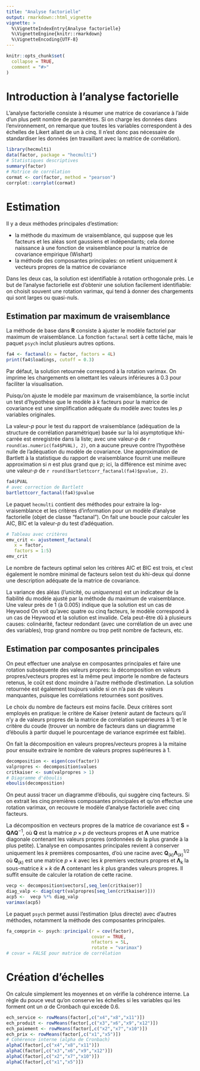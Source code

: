 ```yaml
---
title: "Analyse factorielle"
output: rmarkdown::html_vignette
vignette: >
  %\VignetteIndexEntry{Analyse factorielle}
  %\VignetteEngine{knitr::rmarkdown}
  %\VignetteEncoding{UTF-8}
---
```


```r
knitr::opts_chunk$set(
  collapse = TRUE,
  comment = "#>"
)
```

# Introduction à l'analyse factorielle

L'analyse factorielle consiste à résumer une matrice de covariance à l'aide d'un plus petit nombre de paramètres. 
Si on charge les données dans l'environnement, on remarque que toutes les variables correspondent à des échelles de Likert allant de un à cinq. Il n'est donc pas nécessaire de standardiser les données (en travaillant avec la matrice de corrélation). 

```r
library(hecmulti)
data(factor, package = "hecmulti")
# Statistiques descriptives
summary(factor)
# Matrice de corrélation
cormat <- cor(factor, method = "pearson")
corrplot::corrplot(cormat)
```

# Estimation

Il y a deux méthodes principales d'estimation:

- la méthode du maximum de vraisemblance, qui suppose que les facteurs et les aléas sont gaussiens et indépendants; cela donne naissance à une fonction de vraisemblance pour la matrice de covariance empirique (Wishart)
- la méthode des composantes principales: on retient uniquement $k$ vecteurs propres de la matrice de covariance

Dans les deux cas, la solution est identifiable à rotation orthogonale près. Le but de l'analyse factorielle est d'obtenir une solution facilement identifiable: on choisit souvent une rotation varimax, qui tend à donner des chargements qui sont larges ou quasi-nuls.

## Estimation par maximum de vraisemblance

La méthode de base dans **R** consiste à ajuster le modèle factoriel par maximum de vraisemblance. La fonction `factanal` sert à cette tâche, mais le paquet `psych` inclut plusieurs autres options.

```r
fa4 <- factanal(x = factor, factors = 4L)
print(fa4$loadings, cutoff = 0.3)
```

Par défaut, la solution retournée correspond à la rotation varimax. On imprime les chargements en omettant les valeurs inférieures à 0.3 pour faciliter la visualisation.

Puisqu'on ajuste le modèle par maximum de vraisemblance, la sortie inclut un test d'hypothèse que le modèle à $k$ facteurs pour la matrice de covariance est une simplification adéquate du modèle avec toutes les $p$ variables originales.

La valeur-_p_ pour le test du rapport de vraisemblance (adéquation de la structure de corrélation paramétrique) basée sur la loi asymptotique khi-carrée est enregistrée dans la liste; avec une valeur-_p_ de `r round(as.numeric(fa4$PVAL), 2)`, on a aucune preuve contre l'hypothèse nulle de l'adéquation du modèle de covariance. Une approximation de Bartlett à la statistique du rapport de vraisemblance fournit une meilleure approximation si $n$ est plus grand que $p$; ici, la différence est minime avec une valeur-_p_ de `r round(bartlettcorr_factanal(fa4)$pvalue, 2)`.


```r
fa4$PVAL
# avec correction de Bartlett
bartlettcorr_factanal(fa4)$pvalue
```
Le paquet `hecmulti` contient des méthodes pour 
extraire la log-vraisemblance et les critères d'information pour un modèle d'analyse factorielle  (objet de classe "factanal"). On fait une boucle pour calculer les AIC, BIC et la valeur-$p$ du test d'adéquation.

```r
# Tableau avec critères
emv_crit <- ajustement_factanal(
   x = factor, 
   factors = 1:5)
emv_crit
```

Le nombre de facteurs optimal selon les critères AIC et BIC est trois, et c'est également le nombre minimal de facteurs selon test du khi-deux qui donne une description adéquate de la matrice de covariance.

La variance des aléas (l'unicité, ou *uniqueness*) est un indicateur de la fiabilité du modèle ajusté par la méthode du maximum de vraisemblance. Une valeur près de 1 (à 0.005) indique que la solution est un cas de Heywood
On voit qu'avec quatre ou cinq facteurs, le modèle correspond à un cas de Heywood et la solution est invalide. Cela peut-être dû à plusieurs causes: colinéarité, facteur redondant (avec une corrélation de un avec une des variables), trop grand nombre ou trop petit nombre de facteurs, etc.
  
## Estimation par composantes principales
  
On peut effectuer une analyse en composantes principales et faire une rotation subséquente des valeurs propres: la décomposition en valeurs propres/vecteurs propres est la même peut importe le nombre de facteurs retenus, le coût est donc moindre à l'autre méthode d'estimation. La solution retournée est également toujours valide si on n'a pas de valeurs manquantes, puisque les corrélations retournées sont positives.

Le choix du nombre de facteurs est moins facile. Deux critères sont employés en pratique:  le critère de Kaiser (retenir autant de facteurs qu'il n'y a de valeurs propres de la matrice de corrélation supérieures à 1) et
le critère du coude (trouver un nombre de facteurs dans un diagramme d'éboulis à partir duquel le pourcentage de variance exprimée est faible).

On fait la décomposition en valeurs propres/vecteurs propres à la mitaine pour ensuite extraire le nombre de valeurs propres supérieures à 1.

```r
decomposition <- eigen(cov(factor))
valpropres <- decomposition$values
critkaiser <- sum(valpropres > 1)
# Diagramme d'éboulis
eboulis(decomposition)
```

On peut aussi tracer un diagramme d'éboulis, qui suggère cinq facteurs. Si on extrait les cinq premières composantes principales et qu'on effectue une rotation varimax, on recouvre le modèle d'analyse factorielle avec cinq facteurs.

La décomposition en vecteurs propres de la matrice de covariance est $\boldsymbol{S} = \boldsymbol{Q}\boldsymbol{\Lambda}\boldsymbol{Q}^{-1}$, où $\boldsymbol{Q}$ est la matrice $p \times p$ de vecteurs propres et $\boldsymbol{\Lambda}$ une matrice diagonale contenant les valeurs propres (ordonnées de la plus grande à la plus petite). L'analyse en composantes principales revient à conserver uniquement les $k$ premières composantes, d'où une racine avec $\boldsymbol{Q}_{(k)}\boldsymbol{\Lambda}_{(k)}^{1/2}$ où $\boldsymbol{Q}_{(k)}$ est une matrice $p \times k$ avec les $k$ premiers vecteurs propres et $\boldsymbol{\Lambda}_{k}$ la sous-matrice $k \times k$ de $\boldsymbol{\Lambda}$ contenant les $k$ plus grandes valeurs propres. Il suffit ensuite de calculer la rotation de cette racine.

```r
vecp <- decomposition$vectors[,seq_len(critkaiser)]
diag_valp <- diag(sqrt(valpropres[seq_len(critkaiser)]))
acp5 <-  vecp %*% diag_valp
varimax(acp5)
```

Le paquet `psych` permet aussi l'estimation (plus directe) avec d'autres méthodes, notamment la méthode des composantes principales.

```r
fa_compprin <- psych::principal(r = cov(factor), 
                                covar = TRUE, 
                                nfactors = 5L, 
                                rotate = "varimax")
# covar = FALSE pour matrice de corrélation
```


# Création d'échelles

On calcule simplement les moyennes et on vérifie la cohérence interne. La règle du pouce veut qu'on conserve les échelles si les variables qui les forment ont un $\alpha$ de Cronbach qui excède 0.6.

```r
ech_service <- rowMeans(factor[,c("x4","x8","x11")])
ech_produit <- rowMeans(factor[,c("x3","x6","x9","x12")])
ech_paiement <- rowMeans(factor[,c("x2","x7","x10")])
ech_prix <- rowMeans(factor[,c("x1","x5")])
# Cohérence interne (alpha de Cronbach)
alphaC(factor[,c("x4","x8","x11")])
alphaC(factor[,c("x3","x6","x9","x12")])
alphaC(factor[,c("x2","x7","x10")])
alphaC(factor[,c("x1","x5")])
```

